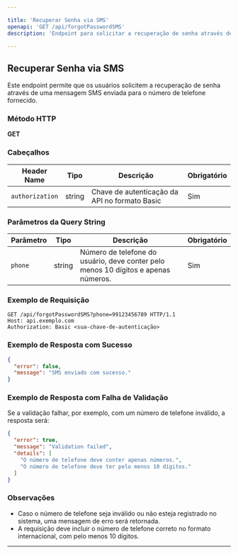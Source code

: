 ```yaml
---

title: 'Recuperar Senha via SMS'
openapi: 'GET /api/forgotPasswordSMS'
description: 'Endpoint para solicitar a recuperação de senha através de um número de telefone via SMS.'

---
```


## Recuperar Senha via SMS

Este endpoint permite que os usuários solicitem a recuperação de senha através de uma mensagem SMS enviada para o número de telefone fornecido.

### Método HTTP

**GET**

### Cabeçalhos

| Header Name    | Tipo   | Descrição                                    | Obrigatório |
|----------------|--------|----------------------------------------------|-------------|
| `authorization`| string | Chave de autenticação da API no formato Basic | Sim         |

### Parâmetros da Query String

| Parâmetro     | Tipo    | Descrição                                              | Obrigatório |
|---------------|---------|--------------------------------------------------------|-------------|
| `phone`       | string  | Número de telefone do usuário, deve conter pelo menos 10 dígitos e apenas números. | Sim         |

### Exemplo de Requisição

```http
GET /api/forgotPasswordSMS?phone=99123456789 HTTP/1.1
Host: api.exemplo.com
Authorization: Basic <sua-chave-de-autenticação>
```

### Exemplo de Resposta com Sucesso

```json
{
  "error": false,
  "message": "SMS enviado com sucesso."
}
```

### Exemplo de Resposta com Falha de Validação

Se a validação falhar, por exemplo, com um número de telefone inválido, a resposta será:

```json
{
  "error": true,
  "message": "Validation failed",
  "details": [
    "O número de telefone deve conter apenas números.",
    "O número de telefone deve ter pelo menos 10 dígitos."
  ]
}
```

### Observações

- Caso o número de telefone seja inválido ou não esteja registrado no sistema, uma mensagem de erro será retornada.
- A requisição deve incluir o número de telefone correto no formato internacional, com pelo menos 10 dígitos.

---
